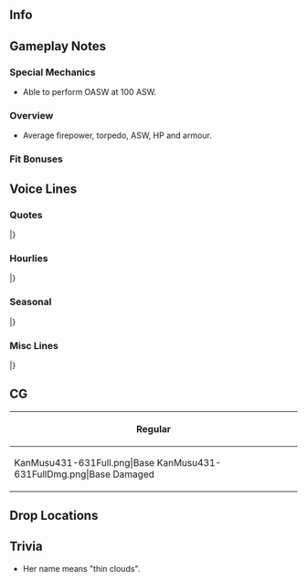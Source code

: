 ==Info==
{{KanmusuInfo|ID=431-631}}
{{KanmusuInfo|ID=1700-700}}

==Gameplay Notes==

===Special Mechanics===
* Able to perform OASW at 100 ASW.

===Overview===
* Average firepower, torpedo, ASW, HP and armour.  


===Fit Bonuses===
{{:{{BASEPAGENAME}}/Equipment Bonuses}}
{{clear}}

==Voice Lines==
===Quotes===
{{ShipquoteHeader}}
{{ShipquoteKai
|scenario = Introduction
|origin =特I型駆逐艦、七番艦、薄雲です。東京湾の造船所で生まれ、あの戦いでは北方の海で活動しました。提督、薄雲のこと、覚えていてくださいね。
|translation =I'm the 7th ship of the Special Type I destroyers, Usugumo.<ref>The Special Type I destroyers are the [[:Category:Fubuki_Class|Fubuki-class]].</ref> I was born in a shipyard in Tokyo Bay, and I served in the northern seas during that war. Admiral, please remember my service.
}}
{{ShipquoteKai|kai = true
|scenario = Introduction
|origin =特I型駆逐艦、七番艦、薄雲です。東京湾の造船所で生まれ、あの戦いでは北方の海を中心に働きました。提督、薄雲のこと、忘れないでいてくださいね。
|translation =I'm the 7th ship of the Special Type I destroyers, Usugumo. I was born in a shipyard in Tokyo Bay and did my best in the northern seas during the war. Admiral, please don't forget my service.
}}
{{ShipquoteKai
|scenario = Library
|origin =特I型駆逐艦、七番艦、薄雲です。<br>
東京湾の造船所で生まれ、第五艦隊で北方海域、千島列島やアッツ、キスカでの作戦に従事しました。最後の任務も、北方のキ504船団…<br>
提督、薄雲のこと、忘れないでいてくださいね
|translation =I'm the 7th ship of the Special Type I destroyers, Usugumo.<br>
I was born in a shipyard in Tokyo Bay and took part in operations in the northern seas at the Kuril Islands, Attu Island, and Kiska Island. My final mission was escorting the Ki-504 convoy...<br>
Admiral, please don't forget my service.
}}
{{ShipquoteKai
|scenario = Secretary 1
|origin =提督、薄雲、働きますね。
|translation =Admiral, I'll get to work.
}}
{{ShipquoteKai
|scenario = Secretary 2
|origin =薄雲がやりましょうか？私、頑張ってみます。
|translation =Would you like me to do something? I'll try my best.
}}
{{ShipquoteKai
|scenario = Secretary 3
|origin =あの戦いは、私が修理中に始まったんです。舞鶴の、工廠でした。その後は北に展開しました。アッツ沖やキスカ作戦でも働きました。北方は私の庭なんです。ん、対潜ですよね？薄雲の課題です。
|translation =I was still being repaired when that war started. At Maizuru Arsenal. <ref>She struck a mine in August 1940 during the Sino-Japanese War. She was then sent to the Maizuru Naval Arsenal for repairs. The repairs finished in July 1942.</ref>After that, I was deployed to the north. I worked hard around Attu Island and during the Kiska Operation. The north is my backyard. Mmm, anti-submarine work? That's a bit of a problem for me.<ref>She was sunk by the USS ''Skate'' (SS-305).</ref>
}}
{{ShipquoteKai
|scenario = Idle
|origin =小樽、ですか？覚えています。最後の港、ですね？…潜水艦は怖いです。はい、負けない装備と力、ほしいですね。
|translation = Otaru? I remember it. It was my last base, you know? ...I'm scared of submarines. Yes, I'd like the strength and equipment to overcome them.
}}
{{ShipquoteKai
|scenario = Secretary Married
|origin =提督、薄雲、お菓子焼いてみたんです。試食してもらってもいいですか？はっ、どう…ですか？あぁ、そうですか？良かった！
|translation =Admiral, I tried baking some snacks. Would you like to try some? Ah, how... do they taste? Ah, really? Great!
}}
{{ShipquoteKai
|scenario = Wedding
|origin =提督、これは？これを私に？はぁ、ありがとうございます。提督、薄雲、謹んで、お受けします。えへぇ、嬉しい。
|translation =Admiral, what's this? Is it for me? Hahh, thank you very much. Admiral, I gratefully accept. Ehe, I'm happy.
}}
{{ShipquoteKai
|scenario = Looking At Scores
|origin =薄雲が情報をお持ちします。よいっしょ〜。はっ、はい、どうぞ。
|translation =I'll get you the information. Hup~. Huff. Here you go.
}}
{{ShipquoteKai
|scenario = Joining A Fleet
|origin =北方艦隊所属、駆逐艦、薄雲、抜錨します。頑張りましょう。
|translation =Member of the Northern Fleet, destroyer Usugumo, weighing anchor. I'll work hard.
}}
{{ShipquoteKai|kai = true
|scenario = Joining A Fleet
|origin =キ５０４船団、抜錨します。七駆のみんな、よろしくおねがいします。
|translation =Ki-504 Convoy, weighing anchor. DesDiv 7, I'm counting on you.<ref>Referring to [[Akebono]] and [[Ushio]] who were part of the Ki-504 Convoy as DesDiv 7.</ref>
}}
{{ShipquoteKai
|scenario = Equipment 1
|origin =新兵装ですね。
|translation =Ah, a new weapon.
}}
{{ShipquoteKai
|scenario = Equipment 2
|origin =提督、ありがたいです。
|translation =Admiral, thank you.
}}
{{ShipquoteKai
|scenario = Equipment 3
|origin =いいですね、行きましょう。
|translation =This is good, I can do this.
}}
{{ShipquoteKai
|scenario = Supply
|origin =ありがたいです。大事に使います。
|translation =Thank you. I'll put it to good use.
}}
{{ShipquoteKai
|scenario = Docking Minor
|origin =少しだけ修理させてください。急ぎます。
|translation =I'll need some light repairs. I'll be quick.
}}
{{ShipquoteKai
|scenario = Docking Major
|origin =早く修理しないと、部隊に置いていかれてしまいます…
|translation =If I don't get fixed up quickly, the squad will leave me behind...
}}
{{ShipquoteKai|kai = true
|scenario = Docking Major
|origin =早く修理しないと、部隊に置いていかれてしまいます…
|translation =If I don't get fixed up quickly, the squad will leave me behind...
}}
{{ShipquoteKai
|scenario = Construction
|origin =新しい艦が就役します。嬉しいですね。
|translation =A new ship has been commissioned. Isn't it great?
}}
{{ShipquoteKai
|scenario = Returning From Sortie
|origin =艦隊が無事、戻りました。みんな、お疲れさまです。
|translation =The fleet has returned safely. Everyone, good work.
}}
{{ShipquoteKai
|scenario = Starting A Sortie
|origin =第一水雷戦隊、第九駆逐隊、薄雲、出撃します。働きますね。
|translation =1st Torpedo Squadron, 9th Destroyer Division, Usugumo, sortieing. I'll work hard.
}}
{{ShipquoteKai|kai = true
|scenario = Starting A Sortie
|origin =第一水雷戦隊、第十八駆逐隊、薄雲、出撃します。働きますね。
|translation =1st Torpedo Squadron, 18th Destroyer Division, Usugumo, sortieing. I'll work hard.
}}
{{ShipquoteKai
|scenario = Battle Start
|origin =敵艦隊発見。合戦用意！みんなさん、気をつけてね。
|translation =Enemy fleet spotted. Battle stations! Everyone, be on guard.
}}
{{ShipquoteKai
|scenario = Attack
|origin =行きます。てっ！
|translation =Here I go. Fire!
}}
{{ShipquoteKai
|scenario = Air Battle/Daytime Spotting/Night Battle Attack
|origin =お願いします、当たって！
|translation =Please hit!
}}
{{ShipquoteKai|kai = true
|scenario = Air Battle/Daytime Spotting/Night Battle Attack
|origin =よく狙って、近づけさせません！
|translation =Aim well, and don't let them get close!
}}
{{ShipquoteKai
|scenario = Night Battle
|origin =伝統の夜戦…やってみます。行きましょう！
|translation =It's time for... a doctrinal night battle. Here I go!
}}
{{ShipquoteKai
|scenario = MVP
|origin =私、薄雲が、いただいでもいいのでしょうか？提督、みんなさん、すみません。ありがとうございます。
|translation =Is it alright for me to accept this? Admiral, everyone, pardon me. Thank you very much.
}}
{{ShipquoteKai
|scenario = Minor Damage 1
|origin =やああぁ！
|translation =Aaaah!
}}
{{ShipquoteKai
|scenario = Minor Damage 2
|origin =いや、嫌だ。直撃？うそ！
|translation =O-Oh no. A direct hit? No way!
}}
{{ShipquoteKai
|scenario = Major Damage
|origin =あっ、何！？ぎょ、魚雷？砲撃？まだ航行できる？
|translation =Ah, what was that!? A t-torpedo? A shell? Can I still move?
}}
{{ShipquoteKai
|scenario = Sunk
|origin =私…また沈むんだ…ここで…はぁ…潮ちゃん、曙ちゃん…後は…お願い…ね…
|translation =So I'm... sinking again... This is where I... Ah... Ushio, Akebono... I'm leaving... everything to you... ok...
}}
|}
<references/>
{{clear}}

===Hourlies===
{{ShipquoteHeader|type = hourly}}
{{ShipquoteKai|kai = true
|scenario = 00:00
|origin =提督、本日の秘書艦は、この薄雲が担当します。よろしくお願いいたします。今、ちょうど午前零時です。
|translation =Admiral, I'll be serving as your secretary ship today. Please take care of me. It's now exactly 12am.
}}
{{ShipquoteKai|kai = true
|scenario = 01:00
|origin =マルヒトマルマル。第五艦隊のお話ですか？分かりました。少し長いですよ。
|translation =0100. You want to hear about the 5th Fleet? Alright then. It's quite a long story though.
}}
{{ShipquoteKai|kai = true
|scenario = 02:00
|origin =マルフタマルマル。私は北方部隊、その駆逐艦戦力の一翼として…あぁ、提督？聞いてます？
|translation =0200. I was part of the destroyer contingent of the northern forces... Ah, Admiral? Are you listening?
}}
{{ShipquoteKai|kai = true
|scenario = 03:00
|origin =マルサンマルマル。そうですね、幌筵は寒いですよ。寒い時は、温かいもの、美味しいですね？
|translation =0300. That's right, it's cold in Paramushir. Warm food is delicious when it's cold out, isn't it?
}}
{{ShipquoteKai|kai = true
|scenario = 04:00
|origin =マルヨンマルマル。白雲にも、早く会いたいですね。えぇ？そうですね。いつか会えると、信じています。
|translation =0400. I'd like to meet Shirakumo again soon. Eh? You're right. I believe I'll meet her again someday.
}}
{{ShipquoteKai|kai = true
|scenario = 05:00
|origin =マルゴーマルマル。提督、そんな話をしていたら、もう朝です。えへぇ、おはようございます、提督。
|translation =0500. Admiral, I spent so long telling you stories that it's already morning. Ehe, good morning, Admiral.
}}
{{ShipquoteKai|kai = true
|scenario = 06:00
|origin =マルロクマルマル。提督、艦隊に総員起こし、かけますね？艦隊、総員起こし！みんなさん、おはようございます！
|translation =0600. Admiral, shall I wake the fleet? Fleet, all hands assemble! Good morning everyone!
}}
{{ShipquoteKai|kai = true
|scenario = 07:00
|origin =マルナナマルマル。提督、朝食を召し上がってください。麦飯にお漬物、菜っ葉のお汁と、魚の目刺しです。どうぞ。
|translation =0700. Admiral, have some breakfast. There's barely rice with pickled vegetables, vegetable soup and dried fish. Help yourself.
}}
{{ShipquoteKai|kai = true
|scenario = 08:00
|origin =マルハチマルマル。提督、食後のお茶を、どうぞ。食事は足りましたか？あぁ、すみません。
|translation =0800. Admiral, have some tea to wash it all down. Was that enough for you? Ah, sorry about that.
}}
{{ShipquoteKai|kai = true
|scenario = 09:00
|origin =マルキュウマルマル。朝雲さん、おはようございます。はい、今日も頑張っていきましょう。
|translation =0900. Asagumo, good morning. Yes, let's work hard today too.
}}
{{ShipquoteKai|kai = true
|scenario = 10:00
|origin =ヒトマルマルマル。幌筵ですか？はい、北方の最前線拠点です。懐かしいですね。
|translation =1000. Paramushir? Yes, it's the frontline of the north. I miss it.
}}
{{ShipquoteKai|kai = true
|scenario = 11:00
|origin =ヒトヒト…あぁ、霞さん、お疲れさまです。もうすぐお昼ですね？ご一緒しませんか？
|translation =11... Ah, Kasumi, good work. It's almost lunchtime. Would you like to join me for lunch?
}}
{{ShipquoteKai|kai = true
|scenario = 12:00
|origin =ヒトフタマルマル。提督、お昼です。霞さんとおにぎり交換したんです。いかがですか？お茶も入れますね。
|translation =1200. Admiral, it's lunchtime. I traded some rice balls with Kasumi. How are they? I'll go make some tea too.
}}
{{ShipquoteKai|kai = true
|scenario = 13:00
|origin =ヒトサンマルマル。提督、霞さんのおにぎり、美味しかったですね？交換こも楽しいです。午後も頑張りましょう。
|translation =1300. Admiral, Kasumi's rice balls were delicious right? Trading them with her was fun too. Let's keep working hard today.
}}
{{ShipquoteKai|kai = true
|scenario = 14:00
|origin =ヒトヨンマルマル。対潜装備はもっとほしいですね。性能も…あぁ、提督、どうお考えですか？
|translation =1400. I'd like more ASW equipment. And better ASW ability too... Ah, Admiral, what do you think?
}}
{{ShipquoteKai|kai = true
|scenario = 15:00
|origin =ヒトゴマルマル。那智さんですか？カッコイですね。素敵です。あぁ、多摩さんですか？可愛いですね！
|translation =1500. Nachi? She's so dashing. She's just wonderful. Tama? She's cute!
}}
{{ShipquoteKai|kai = true
|scenario = 16:00
|origin =ヒトロクマルマル。大湊は、北の後方基地でした。私達のまるで母港のような。帰るとホッとしますね。
|translation =1600. Oominato was our rear area base in the north. It was like home to us. It was such a relief whenever we went back there.
}}
{{ShipquoteKai|kai = true
|scenario = 17:00
|origin =ヒトナナマルマル。提督、夕日です。奇麗ですね？
|translation =1700. Admiral, the sun is setting. Isn't it beautiful?
}}
{{ShipquoteKai|kai = true
|scenario = 18:00
|origin =ヒトハチマルマル。提督、今日の夕食は少し豪華です。今日は、七駆の潮ちゃん、曙ちゃんと一緒でも、いいですか？
|translation =1800. Admiral, today's dinner is a bit extravagant. Can we have dinner with Akebono and Ushio from DesDiv  7 tonight?
}}
{{ShipquoteKai|kai = true
|scenario = 19:00
|origin =ヒトキュマルマル。提督、ありがとうございます。あぁ、潮ちゃん、曙ちゃん、いらっしゃい。今日は、手巻き寿司パーテイ！えっ、七駆から海鮮の差し入れ？すごい！美味しいそう！えへぇ、ありがとう！
|translation =1900. Admiral, thank you very much. Ah, Ushio, Akebono, welcome. We're having a hand-rolled sushi party today! Eh, you brought some fresh seafood from DesDiv 7? Wow! They look so good! Ehe, thanks!
}}
{{ShipquoteKai|kai = true
|scenario = 20:00
|origin =フタマルマルマル。潮ちゃん、意外と食べますね。曙ちゃんは、ずっと作ってますね。提督は…飲むすぎ？
|translation =2000. Ushio can really pack it away. Akebono is just making them non-stop. And the Admiral is... drunk?
}}
{{ShipquoteKai|kai = true
|scenario = 21:00
|origin =フタヒトマルマル。食後のお茶をどうぞ。えへぇ、緑茶です。
|translation =2100. Have some tea to wash it all down. Ehe, it's green tea.
}}
{{ShipquoteKai|kai = true
|scenario = 22:00
|origin =フタフタマルマル。あはぁ、楽しかったですね？提督、ずっとこんな時間が続いたら、幸せですね？
|translation =2200. Aaah, wasn't that fun? Admiral, wouldn't you be happy if these times went on forever?
}}
{{ShipquoteKai|kai = true
|scenario = 23:00
|origin =フタサンマルマル。提督、本日は大変お疲れさまでした。
|translation =2300. Admiral, thanks for all your hard work today.
}}
|}
<references/>
{{clear}}

===Seasonal===
{{SeasonalHeaderOld}}
{{SeasonalQuote
|scenario = [[Seasonal/Late_Autumn_2020|Late Autumn 2020]]
|origin = 鎮守府秋祭り、いいですね？…この平和な時間、幸せです。提督、一緒に屋台回っても…いいですか？うふふぅ。
|translation =	The Naval Base Autumn Festival is nice, don't you think so? ...I'm happy there are times of peace like this. Admiral, would you like to... go visit the stalls together? Ufufu.
|audio = Uranami_Late_Autumn_2020_Secretary_1.mp3
|notes = 
}}
{{SeasonalQuote
|scenario = [[Seasonal/Christmas_2020|Christmas 2020]]
|origin = 提督、第五艦隊でクリスマスパーティーを…あの、その、那智さんと足柄さんが…うぅ、すみません！来てください！
|translation =	Admiral, about the 5th Fleet's Christmas party... Um, uhh, Nachi and Ashigara would... Mmm, excuse me! Please attend!
|audio = Usugumo_Christmas_2020_Secretary_1.mp3
|notes = 
}}
{{SeasonalQuote
|scenario = [[Seasonal/Setsubun_2021|Setsubun 2021]]
|origin =すみません、薄雲、大切なアルバイト…行ってきます！
|translation =	Sorry, but I have to head off... to an important part-time job!
|audio = Usugumo_Setsubun_2021_Secretary_1.mp3
|notes = 
}}
{{SeasonalQuote
|scenario = [[Seasonal/White_Day_2021|White Day2021]]
|origin = 提督、チョコレートのお返し、恐縮です。ありがとうございます。いただきますね。 
|translation =	Admiral, I'm very grateful for this return gift. Thank you very much. I accept it. 
|audio = Usugumo_White_Day_2021_Secretary_1.mp3
|note
}}
{{SeasonalQuote
|scenario = [[Seasonal/Coming_of_Spring_2021|Coming of Spring 2021]]
|origin =第五艦隊でお花見、いいですね。薄雲も準備します。霞さんも不知火さんも、ぜひ。楽しみですね。 
|translation =	A cherry blossom viewing with the 5th fleet sounds like a good idea. Kasumi, Shiranui, feel free to join us. I can't wait. 
|audio = Usugumo_Spring_2021_Secretary_1.mp3
|notes =
}}
{{SeasonalQuote
|scenario = [[Seasonal/Eighth_Anniversary|8th Anniversary]]
|origin = 提督、艦隊八周年、薄雲、お祝い申し上げます。
|translation =	Admiral, congratulations on the fleet's 8th Anniversary.
|audio = Usugumo_8th Anniversary_Secretary_1.mp3
|notes = 
}}
{{SeasonalQuote
|scenario = [[Seasonal/Rainy_Season_2021|Rainy Season 2021]]
|origin = 提督、私もてるてる坊主作ってみました。どうでしょう？ 
|translation =	Admiral, I tried making a teruteru bouzu too. What do you think? 
|audio = Usugumo_Rainy Season 2021_Secretary_1.mp3
|notes = 
}}
|}<references/>

{{clear}}

===Misc Lines===
{{SeasonalHeaderOld}}
{{SeasonalQuote
|scenario = [[Summer 2020 Event]]
|origin = 薄雲、了解しました。増速です。 
|translation =	Usugumo, acknowleging. Increasing speed. 
|audio = Ship_Voice_Usugumo_Kai_Rainy-Summer_2020_Event_Friend_Fleet_1.mp3
|notes = Friend Fleet 1
}}
{{SeasonalQuote
|scenario = [[Summer 2020 Event]]
|origin = 第一水雷戦隊、駆逐艦薄雲、戦場海域に到達。これより、友軍を援護します。行きましょう。 
|translation =	1st Torpedo Squadron, destroyer Usugumo, has arrived on the battlefield. We'll now support the friendly fleet. Let's go. 
|audio = Ship_Voice_Usugumo_Kai_Rainy-Summer_2020_Event_Friend_Fleet_2.mp3
|notes = Friend Fleet 2
}}
|}
<references/>
{{clear}}

==CG==
{| class="mw-collapsible mw-collapsed wikitable" style="width: 100%;"
!Regular
|-
|<gallery>
KanMusu431-631Full.png|Base
KanMusu431-631FullDmg.png|Base Damaged
</gallery>
|}

==Drop Locations==

==Trivia==
* Her name means "thin clouds".


{{Shiplist}}